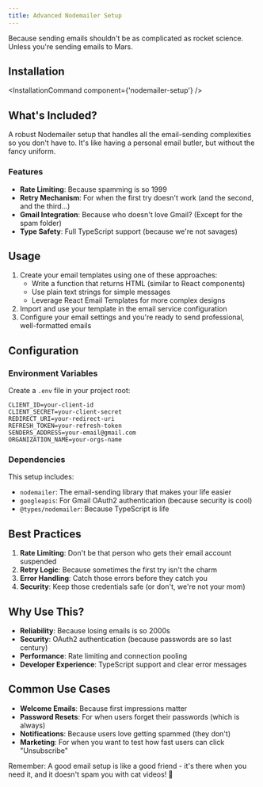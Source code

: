 ```yaml
---
title: Advanced Nodemailer Setup
---
```



Because sending emails shouldn't be as complicated as rocket science. Unless you're sending emails to Mars.
## Installation
<InstallationCommand component={'nodemailer-setup'} />

## What's Included?

A robust Nodemailer setup that handles all the email-sending complexities so you don't have to. It's like having a personal email butler, but without the fancy uniform.

### Features

- **Rate Limiting**: Because spamming is so 1999
- **Retry Mechanism**: For when the first try doesn't work (and the second, and the third...)
- **Gmail Integration**: Because who doesn't love Gmail? (Except for the spam folder)
- **Type Safety**: Full TypeScript support (because we're not savages)

## Usage

1. Create your email templates using one of these approaches:
   - Write a function that returns HTML (similar to React components)
   - Use plain text strings for simple messages
   - Leverage React Email Templates for more complex designs
2. Import and use your template in the email service configuration
3. Configure your email settings and you're ready to send professional, well-formatted emails

## Configuration

### Environment Variables

Create a `.env` file in your project root:

```
CLIENT_ID=your-client-id
CLIENT_SECRET=your-client-secret
REDIRECT_URI=your-redirect-uri
REFRESH_TOKEN=your-refresh-token
SENDERS_ADDRESS=your-email@gmail.com
ORGANIZATION_NAME=your-orgs-name
```

### Dependencies

This setup includes:
- `nodemailer`: The email-sending library that makes your life easier
- `googleapis`: For Gmail OAuth2 authentication (because security is cool)
- `@types/nodemailer`: Because TypeScript is life

## Best Practices

1. **Rate Limiting**: Don't be that person who gets their email account suspended
2. **Retry Logic**: Because sometimes the first try isn't the charm
3. **Error Handling**: Catch those errors before they catch you
4. **Security**: Keep those credentials safe (or don't, we're not your mom)

## Why Use This?

- **Reliability**: Because losing emails is so 2000s
- **Security**: OAuth2 authentication (because passwords are so last century)
- **Performance**: Rate limiting and connection pooling
- **Developer Experience**: TypeScript support and clear error messages

## Common Use Cases

- **Welcome Emails**: Because first impressions matter
- **Password Resets**: For when users forget their passwords (which is always)
- **Notifications**: Because users love getting spammed (they don't)
- **Marketing**: For when you want to test how fast users can click "Unsubscribe"

Remember: A good email setup is like a good friend - it's there when you need it, and it doesn't spam you with cat videos! 📧 